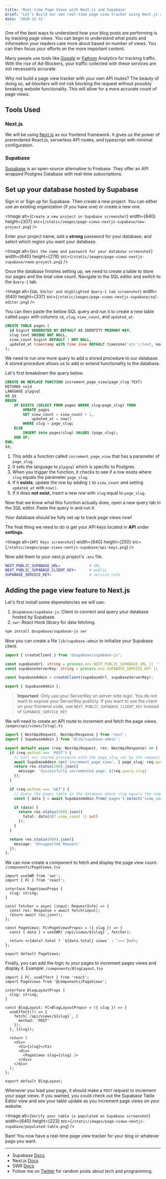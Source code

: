 ```yaml
---
title: 'Real-time Page Views with Next.js and Supabase'
brief: "Let's Build our own real-time page view tracker using Next.js as the frontend framework and a Postgres database hosted by Supabase."
date: '2020-12-31'
---
```


One of the best ways to understand how your blog posts are performing is by tracking page views. You can begin to understand what posts and information your readers care more about based on number of views. You can then focus your efforts on the more important content.

Many people use tools like [Google](https://analytics.google.com/) or [Fathom](https://link.codebycorey.com/fathom) Analytics for tracking traffic. With the rise of Ad-Blockers, your traffic collected with these services are not necessarily accurate.

Why not build a page view tracker with your own API routes? The beauty of doing so, ad-blockers will not risk blocking the request without possibly breaking website functionality. This will allow for a more accurate count of page views.

## Tools Used

### Next.js

We will be using [Next.js](https://nextjs.org/) as our frontend framework. It gives us the power of prerendered React.js, serverless API routes, and typescript with minimal configuration.

### Supabase

[Supabase](https://supabase.io/) is an open-source alternative to Firebase. They offer an API wrapped Postgres Database with real-time subscriptions.

## Set up your database hosted by Supabase

Sign in or Sign up for Supabase. Then create a new project. You can either use an existing organization (if you have one) or create a new one.

<Image
  alt={`Create a new project in Supabase screenshot`}
  width={640}
  height={307}
  src={`/static/images/page-views-nextjs-supabase/new-project.png`}
/>

Enter your project name, add a **strong** password for your database, and select which region you want your database.

<Image
  alt={`Set the name and password for your database screenshot`}
  width={640}
  height={278}
  src={`/static/images/page-views-nextjs-supabase/name-project.png`}
/>

Once the database finishes setting up, we need to create a table to store our pages and the total view count. Navigate to the SQL editor and switch to the `Query-1` tab.

<Image
  alt={`SQL Editor and Highlighted Query-1 tab screenshot`}
  width={640}
  height={337}
  src={`/static/images/page-views-nextjs-supabase/sql-editor.png`}
/>

You can then paste the bellow SQL query and run it to create a new table called `pages` with columns `id`, `slug`, `view_count`, and `updated_at`.

```sql
CREATE TABLE pages (
  id bigint GENERATED BY DEFAULT AS IDENTITY PRIMARY KEY,
  slug text UNIQUE NOT NULL,
  view_count bigint DEFAULT 1 NOT NULL,
  updated_at timestamp with time zone DEFAULT timezone('utc'::text, now()) NOT NULL
);
```

We need to run one more query to add a stored procedure to our database. A stored procedure allows us to add or extend functionality to the database.

Let's first breakdown the query below.

```sql
CREATE OR REPLACE FUNCTION increment_page_view(page_slug TEXT)
RETURNS void
LANGUAGE plpgsql
AS $$
BEGIN
    IF EXISTS (SELECT FROM pages WHERE slug=page_slug) THEN
        UPDATE pages
        SET view_count = view_count + 1,
            updated_at = now()
        WHERE slug = page_slug;
    ELSE
        INSERT into pages(slug) VALUES (page_slug);
    END IF;
END;
$$;
```

1. This adds a function called `increment_page_view` that has a parameter of `page_slug`.
2. It sets the language to `plpgsql` which is specific to Postgres.
3. When you trigger the function, it checks to see if a row exists where `slug` equals the parameter `page_slug`.
4. If it **exists**, update the row by adding `1` to `view_count` and setting `updated_at` with `now()`.
5. If it does **not exist**, insert a new row with `slug` equal to `page_slug`.

Now that we know what this function actually does, open a new query tab in the SQL editor. Paste the query in and run it.

Your database should be fully set up to track page views now!

The final thing we need to do is get your API keys located in **API** under **settings**.

<Image
  alt={`API Keys screenshot`}
  width={640}
  height={250}
 src={`/static/images/page-views-nextjs-supabase/api-keys.png`}
/>

Now add them to your next.js project's `.env` file.

```bash
NEXT_PUBLIC_SUPABASE_URL=             # URL
NEXT_PUBLIC_SUPABASE_CLIENT_KEY=      # public
SUPABASE_SERVICE_KEY=                 # service_role
```

## Adding the page view feature to Next.js

Let's first install some dependencies we will use:

1. `@supabase/supabase-js`: Client to connect and query your database hosted by Supabase.
2. `swr`: React Hook library for data fetching.

```bash
npm install @supabase/supabase-js swr
```

Now you can create a file `lib/supabase-admin` to initialize your Supabase client.

```ts
import { createClient } from '@supabase/supabase-js';

const supabaseUrl: string = process.env.NEXT_PUBLIC_SUPABASE_URL || '';
const supabaseServerKey: string = process.env.SUPABASE_SERVICE_KEY || '';

const SupabaseAdmin = createClient(supabaseUrl, supabaseServerKey);

export { SupabaseAdmin };
```

> **Important**: Only use your ServerKey on server side logic. You do not want to expose your ServerKey publicly. If you want to use the client on your frontend code, use `NEXT_PUBLIC_SUPABASE_CLIENT_KEY` instead of `SUPABASE_SERVICE_KEY`

We will need to create an API route to increment and fetch the page views. `/pages/api/views/[slug].ts`

```ts
import { NextApiRequest, NextApiResponse } from 'next';
import { SupabaseAdmin } from '@lib/supabase-admin';

export default async (req: NextApiRequest, res: NextApiResponse) => {
  if (req.method === 'POST') {
    // Call our stored procedure with the page_slug set by the request params slug
    await SupabaseAdmin.rpc('increment_page_view', { page_slug: req.query.slug });
    return res.status(200).json({
      message: `Successfully incremented page: ${req.query.slug}`
    });
  }

  if (req.method === 'GET') {
    // Query the pages table in the database where slug equals the request params slug.
    const { data } = await SupabaseAdmin.from('pages').select('view_count').filter('slug', 'eq', req.query.slug);

    if (data) {
      return res.status(200).json({
        total: data[0]?.view_count || null
      });
    }
  }

  return res.status(400).json({
    message: 'Unsupported Request'
  });
};
```

We can now create a component to fetch and display the page view count. `/components/PageViews.tsx`

```tsx
import useSWR from 'swr';
import { FC } from 'react';

interface PageViewsProps {
  slug: string;
}

const fetcher = async (input: RequestInfo) => {
  const res: Response = await fetch(input);
  return await res.json();
};

const PageViews: FC<PageViewsProps> = ({ slug }) => {
  const { data } = useSWR(`/api/views/${slug}`, fetcher);

  return <>{data?.total ? `${data.total} views` : `–––`}</>;
};

export default PageViews;
```

Finally, you can add the logic to your pages to increment pages views and display it. Example: `/components/BlogLayout.tsx`

```tsx
import { FC, useEffect } from 'react';
import PageViews from '@components/PageViews';

interface BlogLayoutProps {
  slug: string;
}

const BlogLayout: FC<BlogLayoutProps> = ({ slug }) => {
  useEffect(() => {
    fetch(`/api/views/${slug}`, {
      method: 'POST'
    });
  }, [slug]);

  return (
    <div>
      <h1>{slug}</h1>
      <div>
        <PageViews slug={slug} />
      </div>
    </div>
  );
};

export default BlogLayout;
```

Whenever you load your page, it should make a `POST` request to increment your page views. If you wanted, you could check out the Supabase Table Editor view and see your table update as you increment page views on your website.

<Image
  alt={`Verify your table is populated on Supabase screenshot`}
  width={640}
  height={223}
  src={`/static/images/page-views-nextjs-supabase/populated-table.png`}
/>

Bam! You now have a real-time page view tracker for your blog or whatever page you want.

---

- Supabase [Docs](https://supabase.io/docs)
- Next.js [Docs](https://nextjs.org/docs/getting-started)
- SWR [Docs](https://swr.vercel.app/)
- Follow me on [Twitter](https://twitter.com/CodeByCorey) for random posts about tech and programming.
